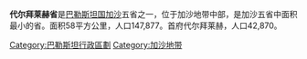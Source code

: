 {{加沙地带}}
'''代尔拜莱赫省'''是[[巴勒斯坦国|巴勒斯坦国]][[加沙|加沙]]五省之一，位于加沙地带中部，是加沙五省中面积最小的省。面积58平方公里，人口147,877。首府代尔拜莱赫，人口42,870。

{{巴勒斯坦行政區劃}}

[[Category:巴勒斯坦行政區劃|Category:巴勒斯坦行政區劃]]
[[Category:加沙地带|Category:加沙地带]]